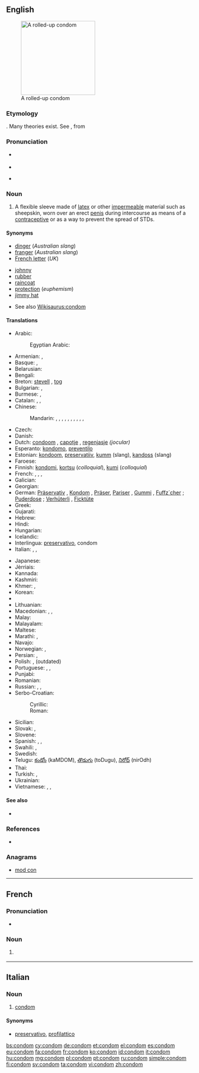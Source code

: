 ==English==
{{wikipedia}}
[[File:Condom rolled.jpg|200px|thumb|right|A rolled-up condom]]

===Etymology===
{{unk.}}. Many theories exist. See {{etyl|it|-}} {{term|guantone|lang=it}}, from {{term|guanto||a glove}}

===Pronunciation===
* {{a|US}} {{IPA|/ˈkɑndəm/}}
* {{audio|en-us-condom.ogg|Audio (US)}}
* {{a|RP}} {{IPA|/ˈkɒndɒm/}}

===Noun===
{{en-noun}}

# A flexible sleeve made of [[latex]] or other [[impermeable]] material such as sheepskin, worn over an erect [[penis]] during intercourse as means of a [[contraceptive]] or as a way to prevent the spread of STDs.

====Synonyms====
{{top2}}
* [[dinger]] (''Australian slang'')<!--haven't heard this since I was a kid though-->
* [[franger]] (''Australian slang'')
* [[French letter]] (''UK'')
{{mid2}}
* [[johnny]] {{qualifier|slang}}
* [[rubber]] {{qualifier|slang}}
* [[raincoat]] {{qualifier|slang}}
* [[protection]] (''euphemism'')
* [[jimmy hat]] {{qualifier|slang}}
{{bottom}}
* See also [[Wikisaurus:condom]]

====Translations====
{{trans-top|flexible sleeve worn on the penis}}
* Arabic: {{t-|ar|عازل ذكري|m|tr=3aazil dhakariy}}
*: Egyptian Arabic: {{tø|arz|واقي ذكري|m|tr=waaqi zakari|sc=Arab}}
* Armenian: {{t-|hy|պահպանակ|tr=pahpanak}}, {{t-|hy|գանդոն|tr=gandon}} {{qualifier|vulgar}}
* Basque: {{t-|eu|kondoi}}, {{t-|eu|preserbatibo}}
* Belarusian: {{t-|be|прэзерватыў|m|tr=prezervatýŭ|sc=Cyrl}}
* Bengali: {{t-|bn|কন্ডম|tr=kônḑôm|sc=Beng}}
* Breton: [[stevell]] {{f}}, [[tog]] {{m}}
* Bulgarian: {{t-|bg|кондом|m|tr=kondóm}}, {{t+|bg|презерватив|m|tr=prezervatív}}
* Burmese: {{t-|my|ေရာ္ဘာအိတ္စြပ္|tr=yaw thah áyt sóht|sc=Mymr}}, {{t-|my|ကြန္ဒုံး|tr=gohn-dôhn|sc=Mymr}}
* Catalan: {{t-|ca|preservatiu|m}}, {{t-|ca|condó|m}}, {{t-|ca|condom|m}}
* Chinese:
*: Mandarin: {{t|cmn|避孕套|tr=bìyùntào|sc=Hani}}, {{t|cmn|安全套|tr=ānquántào|sc=Hani}}, {{t|cmn|陰莖套|sc=Hani}}, {{t|cmn|阴茎套|tr=yīnjīngtào|sc=Hani}}, {{t|cmn|衛生套|sc=Hani}}, {{t|cmn|卫生套|tr=wèishēngtào|sc=Hani}}, {{t|cmn|保險套|sc=Hani}}, {{t|cmn|保险套|tr=bǎoxiǎntào|sc=Hani}}, {{qualifier|colloquial}} {{t|cmn|套兒|sc=Hani}}, {{t|cmn|套儿|tr=tàor|sc=Hani}}, {{qualifier|Singapore & Malaysia}} {{t|cmn|如意套|tr=rúyìtào|sc=Hani}}
* Czech: {{t+|cs|kondom|m}}
* Danish: {{t+|da|kondom}}
* Dutch: [[condoom]] {{m}}, [[capotje]] {{n}}, [[regenjasje]] {{n}} ''(jocular)''
* Esperanto: [[kondomo]], [[preventilo]]
* Estonian: [[kondoom]], [[preservatiiv]], [[kumm]] (slang), [[kandoss]] (slang)
* Faroese: {{t-|fo|hít|f}}
* Finnish: [[kondomi]], [[kortsu]] (''colloquial''), [[kumi]] (''colloquial'')
* French: {{t+|fr|préservatif|m}}, {{t+|fr|capote anglaise|f}}, {{qualifier|informal}} {{t+|fr|capote|f}}, {{qualifier|Quebec}} {{t+|fr|condom|m}}
* Galician: {{t+|gl|preservativo|m}}
* Georgian: {{t-|ka|პრეზერვატივი|tr=prezervativi|sc=Geor}}
* German: [[Präservativ]] {{n}}, [[Kondom]] {{n}}, [[Präser]], [[Pariser]] , [[Gummi]] {{qualifier|colloquial}} {{n}}, [[Fuffz´cher]] {{qualifier|East German|colloquial}}; [[Puderdose]] {{qualifier|Austria|colloquial}} {{f}}; [[Verhüterli]] {{qualifier|Switzerland| colloquial}}, [[Ficktüte]] {{f}} {{qualifier|vulgar}}
* Greek: {{t+|el|προφυλακτικό|n|tr=profylaktikó}}
* Gujarati: {{t-|gu|કોંડોમ|sc=Gujr}}
* Hebrew: {{t-|he|קונדום|m|alt=קוֹנְדּוֹם|tr=kondóm}}
* Hindi: {{t-|hi|निरोध|tr=nirodh}}
* Hungarian: {{t+|hu|óvszer}}
* Icelandic: {{t+|is|smokkur}}
* Interlingua: [[preservativo]], condom
* Italian: {{t+|it|preservativo|m}}, {{t+|it|profilattico|m}}, {{t+|it|condom|m}}
{{trans-mid}}
* Japanese: {{t+|ja|コンドーム|tr=kondōmu}}
* Jèrriais: {{tø|roa-jer|capote|f}}
* Kannada: {{t-|kn|ಕಾಂಡಮ್|sc=Knda}}
* Kashmiri: {{t-|ks|कंडोम|sc=Deva}}
* Khmer: {{t-|km|ស្រោមក្ត|tr=sraom kdɑɑ|sc=Khmr}}, {{t-|km|អាវភ្លៀង|tr=aav pliəng|sc=Khmr}}
* Korean: {{t+|ko|콘돔|tr=kondom|sc=Kore}}
* {{trreq|Lao}}
* Lithuanian: {{t-|lt|prezervatyvas|m}}
* Macedonian: {{t-|mk|кондом|m|tr=kondóm}},  {{t-|mk|презерватив|m|tr=prezervatív}},  {{t-|mk|куртон|m|tr=kurtón}} {{qualifier|vulgar}}
* Malay: {{t-|ms|kondom}}
* Malayalam: {{t+|ml|ഉറ|sc=Mlym}}
* Maltese: {{t-|mt|kondo}}
* Marathi: {{t-|mr|निरोध|tr=nirodh|sc=Deva}},  {{t-|mr|कॉंन्डोम|sc=Deva}}
* Navajo: {{tø|nv|akááʼ ałtsoozígíí}}
* Norwegian: {{t-|no|kondom|m|n}}, {{qualifier|slang}} {{t-|no|gummi|m|n}}
* Persian: {{t+|fa|کاپوت|tr=kâput}}, {{t+|fa|لاستیک|tr=lâstik}}
* Polish: {{t+|pl|prezerwatywa|f}}, {{t+|pl|kondom|m}} (outdated)
* Portuguese: {{t+|pt|preservativo|m}}, {{t+|pt|camisa-de-vênus|f}}, {{t+|pt|camisinha|f}}
* Punjabi: {{t-|pa|ਨਿਰੋਧ|sc=Guru}}
* Romanian: {{t+|ro|prezervativ|n}}
* Russian: {{t+|ru|презерватив|m|tr=prezervatív}},  {{t+|ru|кондом|m|tr=kondóm}} {{qualifier|rare}}, {{t+|ru|гондон|m|tr=gondón}} {{qualifier|vulgar}}
* Serbo-Croatian:
*: Cyrillic: {{t-|sh|кондом|m}}
*: Roman: {{t-|sh|kondom|m}}
* Sicilian: {{t-|scn|prisirvativu|m}}
* Slovak: {{t-|sk|prezervatív|m}}, {{t-|sk|kondóm|m}}
* Slovene: {{t+|sl|kondom}}
* Spanish: {{t+|es|preservativo|m}}, {{t+|es|condón|m}}, {{t+|es|goma|f}}
* Swahili: {{t+|sw|kondomu}}, {{t-|sw|ndomu}}
* Swedish: {{t+|sv|kondom|c}}
* Telugu: [[కండోం]] (kaMDOM), [[తొడుగు]] (toDugu), [[నిరోధ్]] (nirOdh)
* Thai: {{t+|th|ถุงยาง|tr=tŏong yaang|sc=Thai}}
* Turkish: {{t+|tr|prezervatif}},  {{t+|tr|kondom}}
* Ukrainian: {{t-|uk|презерватив|m|tr=prezervatýv|sc=Cyrl}}
* Vietnamese: {{t-|vi|bao cao su}}, {{t-|vi|bao dương vật}}, {{t-|vi|túi cao su}}
{{trans-bottom}}

====See also====
* {{pedialite}}

===References===
* {{R:BBS}}

===Anagrams===
* [[mod con#English|mod con]]

----

==French==

===Pronunciation===
* {{IPA|/kɔ̃dɔ̃/|lang=fr}}

===Noun===
{{fr-noun|m}}

# {{Quebec}} {{l|en|condom}}

----

==Italian==

===Noun===
{{head|it|noun|g=m}} {{inv}}

# [[condom#English|condom]]

====Synonyms====
* [[preservativo]], [[profilattico]]

[[bs:condom]]
[[cy:condom]]
[[de:condom]]
[[et:condom]]
[[el:condom]]
[[es:condom]]
[[eu:condom]]
[[fa:condom]]
[[fr:condom]]
[[ko:condom]]
[[id:condom]]
[[it:condom]]
[[hu:condom]]
[[mg:condom]]
[[pl:condom]]
[[pt:condom]]
[[ru:condom]]
[[simple:condom]]
[[fi:condom]]
[[sv:condom]]
[[ta:condom]]
[[vi:condom]]
[[zh:condom]]